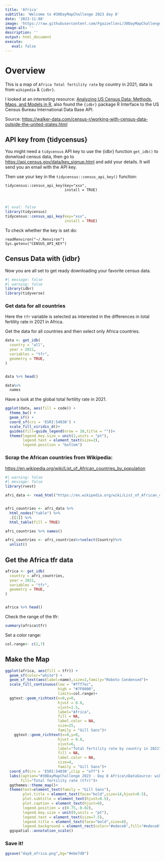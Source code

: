 ```yaml
---
title: 'Africa'
subtitle: 'Welcome to #30DayMapChallenge 2023 day 8'
date: '2023-11-08'
image: 'https://raw.githubusercontent.com/Fgazzelloni/30DayMapChallenge/master/2023/day8_africa/day8_africa.png'
image-alt: ''
description: ''
output: html_document
execute: 
   eval: false
---
```


# Overview

This is a map of `Africa Total fertility rate` by country in 2021, data is from `wikipedia` & `{idbr}`.


I looked at an interesting resource: [Analyzing US Census Data: Methods, Maps, and Models in R](https://walker-data.com/census-r/working-with-census-data-outside-the-united-states.html?q=tfr#visualizing-idb-data), also found the `{idbr}` package R Interface to the US Census Bureau International Data Base API.


Source: 
<https://walker-data.com/census-r/working-with-census-data-outside-the-united-states.html>

## API key from {tidycensus}

You might need a `tidycensus` API key to use the {idbr} function `get_idb()` to donwload census data, then go to <https://api.census.gov/data/key_signup.html> and add your details. It will send you an email with the API key.

Then use your key in the `tidycensus::census_api_key()` function:

    tidycensus::census_api_key(key="xxx",
                               install = TRUE)
                               
                          
```r
#| eval: false
library(tidycensus)
tidycensus::census_api_key(key="xxx",
                           install = TRUE)
```


To check whether the key is set do:
    
    readRenviron("~/.Renviron")
    Sys.getenv("CENSUS_API_KEY")
    
## Census Data with {idbr}

Now you are all set to get ready downloading your favorite census data.   

```r
#| message: false
#| warning: false
library(idbr)
library(tidyverse)
```


### Get data for all countries

Here the `tfr` variable is selected as interested in the differences in total fertility rate in 2021 in Africa.

Get the data for all countries and then select only Africa countries.
```r
data <- get_idb(
  country = "all",
  year = 2021,
  variables = "tfr",
  geometry = TRUE,
)


data %>% head()
```


```r
data%>%
  names
```

Have a look at the global total fertility rate in 2021.
```r
ggplot(data, aes(fill = code)) + 
  theme_bw() + 
  geom_sf() + 
  coord_sf(crs = 'ESRI:54030') + 
  scale_fill_viridis_d()+
  guides(fill=guide_legend(nrow = 10,title = ""))+
  theme(legend.key.size = unit(2,units = "pt"),
        legend.text = element_text(size=2),
        legend.position = "bottom")
```


### Scrap the African countries from Wikipedia:
<https://en.wikipedia.org/wiki/List_of_African_countries_by_population>

```r
#| warning: false
#| message: false
library(rvest)
```

```r
afri_data <- read_html("https://en.wikipedia.org/wiki/List_of_African_countries_by_population")


afri_countries <- afri_data %>%
  html_nodes("table") %>%
  .[[1]] %>%
  html_table(fill = TRUE)

afri_countries %>% names()
```


```r
afri_countries <- afri_countries%>%select(Country)%>%
  unlist()
```

## Get the Africa tfr data

```r
africa <- get_idb(
  country = afri_countries,
  year = 2021,
  variables = "tfr",
  geometry = TRUE,
)


africa %>% head()
```


Check the range of the tfr:
```r
summary(africa$tfr)
```

Set a color range:
```r
col.range<- c(2,7)
```

## Make the Map

```r
ggplot(africa, aes(fill = tfr)) + 
  geom_sf(color="white") + 
  geom_sf_text(aes(label=name),size=2,family="Roboto Condensed")+
  scale_fill_continuous(low = "#fff7ec", 
                        high = "#7F0000",
                        limits=col.range)+
  ggtext::geom_richtext(x=0,y=0,
                        hjust = 0.8,
                        vjust=1.5,
                        label="Africa",
                        fill = NA, 
                        label.color = NA,
                        size=25,
                        family = "Gill Sans")+
    ggtext::geom_richtext(x=0,y=0,
                        hjust = 0.8,
                        vjust=6,
                        label="Total fertility rate by country in 2021",
                        fill = NA, 
                        label.color = NA,
                        size=4,
                        family = "Gill Sans")+
  coord_sf(crs = 'ESRI:54030',clip = "off") + 
  labs(caption="#30DayMapChallenge 2023 - Day 8 Africa\nDataSource: wikipedia & {idbr} package | Map @fgazzelloni\n\n'Scale on map varies by more than 10%, scale bar may be inaccurate' {ggspatial}",
       fill="Total fertility rate (tfr)")+
  ggthemes::theme_map()+
  theme(text=element_text(family = "Gill Sans"),
        plot.title = element_text(face="bold",size=14,hjust=0.5),
        plot.subtitle = element_text(hjust=0.5),
        plot.caption = element_text(hjust=0),
        legend.position = c(0.75,-0.02),
        legend.key.size = unit(9,units = "pt"),
        legend.text = element_text(size=7.5),
        legend.title = element_text(face="bold",size=8),
        legend.background = element_rect(color="#edece6",fill="#edece6"))+
  ggspatial::annotation_scale()

```


### Save it!
```r
ggsave("day8_africa.png",bg="#ebe7d8")
```

